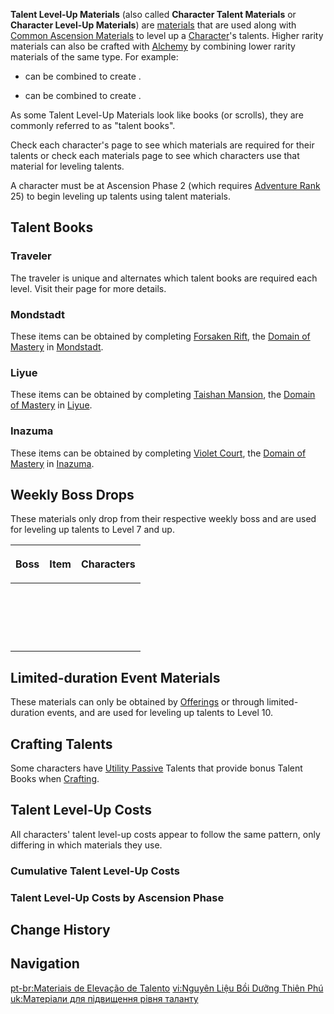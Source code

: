 {{CustomTabs
|tab1 = Overview
|tab2 = Character Usage
}}
{{Terminology Infobox
|type         = Item Types
}}
'''Talent Level-Up Materials''' (also called '''Character Talent Materials''' or '''Character Level-Up Materials''') are [[materials]] that are used along with [[Common Ascension Materials]] to level up a [[Character]]'s talents. Higher rarity materials can also be crafted with [[Alchemy]] by combining lower rarity materials of the same type. For example:
* {{Item|Teachings of Freedom|30|x=3}} can be combined to create {{Item|Guide to Freedom|30|x=1}}.
* {{Item|Guide to Freedom|30|x=3}} can be combined to create {{Item|Philosophies of Freedom|30|x=1}}.

As some Talent Level-Up Materials look like books (or scrolls), they are commonly referred to as "talent books".

Check each character's page to see which materials are required for their talents or check each materials page to see which characters use that material for leveling talents.

A character must be at Ascension Phase 2 (which requires [[Adventure Rank]] 25) to begin leveling up talents using talent materials.

{{Reset}}
{{Domain Materials by Weekday}}

==Talent Books==
===Traveler===
The traveler is unique and alternates which talent books are required each level. Visit their page for more details.{{Card|Traveler|rarity=5}}

===Mondstadt===
These items can be obtained by completing [[Forsaken Rift]], the [[Domain of Mastery]] in [[Mondstadt]].
{{Books for Characters by Weekday
|mon-book=Freedom
|mon-chars={{Cards by Category|Characters&Talents Leveled with Teachings of Freedom|Traveler}}
|tue-book=Resistance
|tue-chars={{Cards by Category|Characters&Talents Leveled with Teachings of Resistance|Traveler}}
|wed-book=Ballad
|wed-chars={{Cards by Category|Characters&Talents Leveled with Teachings of Ballad|Traveler}}
}}

===Liyue===
These items can be obtained by completing [[Taishan Mansion]], the [[Domain of Mastery]] in [[Liyue]].
{{Books for Characters by Weekday
|mon-book=Prosperity
|mon-chars={{Cards by Category|Characters&Talents Leveled with Teachings of Prosperity|Traveler}}
|tue-book=Diligence
|tue-chars={{Cards by Category|Characters&Talents Leveled with Teachings of Diligence|Traveler}}
|wed-book=Gold
|wed-chars={{Cards by Category|Characters&Talents Leveled with Teachings of Gold|Traveler}}
}}

===Inazuma===
These items can be obtained by completing [[Violet Court]], the [[Domain of Mastery]] in [[Inazuma]].
{{Books for Characters by Weekday
|mon-book=Transience
|mon-chars={{Cards by Category|Characters&Talents Leveled with Teachings of Transience|Traveler}}
|tue-book=Elegance
|tue-chars={{Cards by Category|Characters&Talents Leveled with Teachings of Elegance|Traveler}}
|wed-book=Light
|wed-chars={{Cards by Category|Characters&Talents Leveled with Teachings of Light|Traveler}}
}}

==Weekly Boss Drops==
These materials only drop from their respective weekly boss and are used for leveling up talents to Level 7 and up.
{| class="wikitable" style="text-align:center;"
!Boss !! Item !! Characters
|-
|rowspan=3 |{{Card|Dvalin|Dvalin|link=Dvalin Materials|type=Enemy}}
|{{Card|Dvalin's Plume|DL IV+|5|stars=5|caption=1}}
|{{Cards by Category|Characters&Talents Leveled with Dvalin's Plume|Traveler}}
|-
|{{Card|Dvalin's Claw|DL IV+|5|stars=5|caption=1}}
|{{Cards by Category|Characters&Talents Leveled with Dvalin's Claw|Traveler}}
|-
|{{Card|Dvalin's Sigh|DL IV+|5|stars=5|caption=1}}
|{{Card|Traveler|element=Unaligned}}{{Card|Traveler|element=Anemo}}{{Card|Traveler|element=Geo}}{{Cards by Category|Characters&Talents Leveled with Dvalin's Sigh|Traveler}}
|-
|rowspan=3 |{{Card|Andrius|Andrius|link=Lupus Boreas Materials|type=Enemy}}
|{{Card|Tail of Boreas|WL 5+|5|stars=5|caption=1}}
|{{Card|Traveler|element=Geo}}{{Cards by Category|Characters&Talents Leveled with Tail of Boreas|Traveler}}
|-
|{{Card|Ring of Boreas|WL 5+|5|stars=5|caption=1}}
|{{Cards by Category|Characters&Talents Leveled with Ring of Boreas|Traveler}}
|-
|{{Card|Spirit Locket of Boreas|WL 5+|5|stars=5|caption=1}}
|{{Cards by Category|Characters&Talents Leveled with Spirit Locket of Boreas|Traveler}}
|-
|rowspan=3 |{{Card|Childe|Childe|link=Childe Materials|type=Enemy}}
|{{Card|Tusk of Monoceros Caeli|DL II+|5|stars=5|caption=1}}
|{{Cards by Category|Characters&Talents Leveled with Tusk of Monoceros Caeli|Traveler}}
|-
|{{Card|Shard of a Foul Legacy|DL II+|5|stars=5|caption=1}}
|{{Cards by Category|Characters&Talents Leveled with Shard of a Foul Legacy|Traveler}}
|-
|{{Card|Shadow of the Warrior|DL II+|5|stars=5|caption=1}}
|{{Cards by Category|Characters&Talents Leveled with Shadow of the Warrior|Traveler}}
|-
|rowspan=3 |{{Card|Azhdaha|Azhdaha|link=Azhdaha Materials|type=Enemy}}
|{{Card|Dragon Lord's Crown|DL II+|5|stars=5|caption=1}}
|{{Card|Traveler|element=Electro}}{{Cards by Category|Characters&Talents Leveled with Dragon Lord's Crown|Traveler}}
|-
|{{Card|Bloodjade Branch|DL II+|5|stars=5|caption=1}}
|{{Cards by Category|Characters&Talents Leveled with Bloodjade Branch|Traveler}}
|-
|{{Card|Gilded Scale|DL II+|5|stars=5|caption=1}}
|{{Cards by Category|Characters&Talents Leveled with Gilded Scale|Traveler}}
|-
|rowspan=3 |{{Card|La Signora|La Signora|link=La Signora Materials|type=Enemy}}
|{{Card|Molten Moment|DL II+|5|stars=5|caption=1}}
|{{Cards by Category|Characters&Talents Leveled with Molten Moment|Traveler}}
|-
|{{Card|Hellfire Butterfly|DL II+|5|stars=5|caption=1}}
|{{Cards by Category|Characters&Talents Leveled with Hellfire Butterfly|Traveler}}
|-
|{{Card|Ashen Heart|DL II+|5|stars=5|caption=1}}
|{{Cards by Category|Characters&Talents Leveled with Ashen Heart|Traveler}}
|-
|rowspan=3 |{{Card|Magatsu Mitake Narukami no Mikoto|Mikoto|link=Magatsu Mitake Narukami no Mikoto Materials|type=Enemy}}
|{{Card|Mudra of the Malefic General|DL II+|5|stars=5|caption=1}}
|{{Cards by Category|Characters&Talents Leveled with Mudra of the Malefic General|Traveler}}
|-
|{{Card|Tears of the Calamitous God|DL II+|5|stars=5|caption=1}}
|{{Cards by Category|Characters&Talents Leveled with Tears of the Calamitous God|Traveler}}
|-
|{{Card|The Meaning of Aeons|DL II+|5|stars=5|caption=1}}
|{{Cards by Category|Characters&Talents Leveled with The Meaning of Aeons|Traveler}}
|}

==Limited-duration Event Materials==
These materials can only be obtained by [[Offerings]] or through limited-duration events, and are used for leveling up talents to Level 10.
{{Card|Crown of Insight|&mdash;|5|stars=5|caption=1}}

==Crafting Talents==
{{Main|Alchemy#Character Bonuses|l1=Character Crafting Bonuses}}
Some characters have [[Utility Passive]] Talents that provide bonus Talent Books when [[Crafting]].
{{Talents by Category Table|Character Talent Material Talents}}

==Talent Level-Up Costs==
All characters' talent level-up costs appear to follow the same pattern, only differing in which materials they use.

{{Talent Level-Up Materials}}
{{Talent Level-Up Materials|triple=1|collapsed=1}}
===Cumulative Talent Level-Up Costs===
{{Talent Level-Up Materials|cumulative=1|collapsed=1}}
{{Talent Level-Up Materials|cumulative=1|triple=1|collapsed=1}}
===Talent Level-Up Costs by Ascension Phase===
{{Talent Level-Up Materials/Ascension|collapsed=1}}
{{Talent Level-Up Materials/Ascension|triple=1|collapsed=1}}
==Change History==
{{Change History|1.0}}

==Navigation==
{{Development Item Navbox|type=Character Talent Materials}}

[[Category:Talent Level-Up Materials| ]]

[[pt-br:Materiais de Elevação de Talento]]
[[vi:Nguyên Liệu Bồi Dưỡng Thiên Phú]]
[[uk:Матеріали для підвищення рівня таланту]]